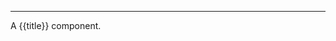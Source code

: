 

<Meta title="Components/{{title}}/Overview" />

<Title>
  @{{ monorepoName }}/{{ kebab }}
</Title>

---

<ShieldRow>
  <Version
    current={version}
    url="{{repoUrl}}/tree/master/components/{{pascal}}/CHANGELOG.md"
  />
</ShieldRow>

<Description />

A {{title}} component.
